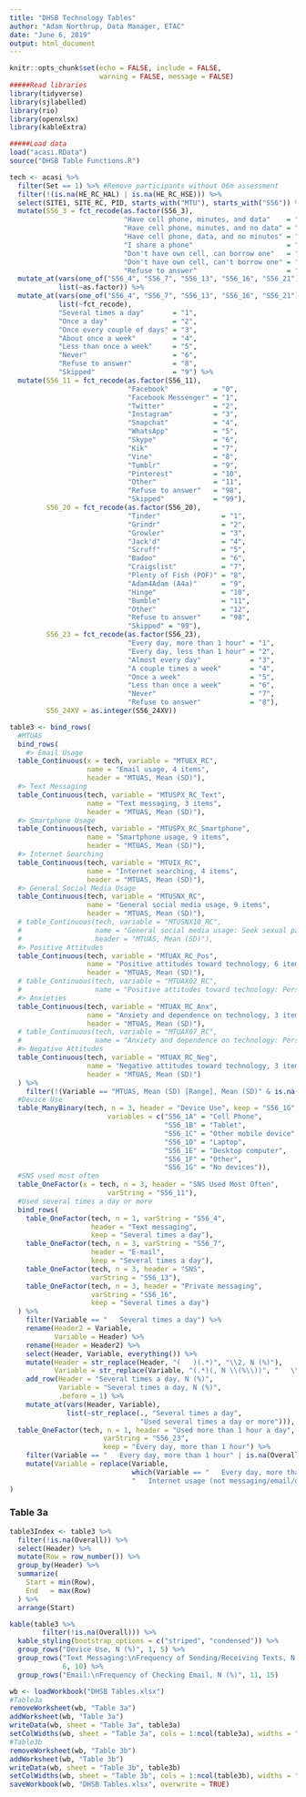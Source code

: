 ```yaml
---
title: "DHSB Technology Tables"
author: "Adam Northrup, Data Manager, ETAC"
date: "June 6, 2019"
output: html_document
---
```


```r
knitr::opts_chunk$set(echo = FALSE, include = FALSE, 
                      warning = FALSE, message = FALSE)
#####Read libraries
library(tidyverse)
library(sjlabelled)
library(rio)
library(openxlsx)
library(kableExtra)

#####Load data
load("acasi.RData")
source("DHSB Table Functions.R")
```

```r
tech <- acasi %>%
  filter(Set == 1) %>% #Remove participants without 06m assessment
  filter(!(is.na(HE_RC_HAL) | is.na(HE_RC_HSE))) %>%
  select(SITE1, SITE_RC, PID, starts_with("MTU"), starts_with("S56")) %>%
  mutate(S56_3 = fct_recode(as.factor(S56_3),
                            "Have cell phone, minutes, and data"    = "1",
                            "Have cell phone, minutes, and no data" = "2",
                            "Have cell phone, data, and no minutes" = "3",
                            "I share a phone"                       = "4",
                            "Don't have own cell, can borrow one"   = "5",
                            "Don't have own cell, can't borrow one" = "6",
                            "Refuse to answer"                      = "8")) %>%
  mutate_at(vars(one_of("S56_4", "S56_7", "S56_13", "S56_16", "S56_21")), 
            list(~as.factor)) %>%
  mutate_at(vars(one_of("S56_4", "S56_7", "S56_13", "S56_16", "S56_21")), 
            list(~fct_recode),
            "Several times a day"       = "1",
            "Once a day"                = "2",
            "Once every couple of days" = "3",
            "About once a week"         = "4",
            "Less than once a week"     = "5",
            "Never"                     = "6",
            "Refuse to answer"          = "8",
            "Skipped"                   = "9") %>%
  mutate(S56_11 = fct_recode(as.factor(S56_11),
                             "Facebook"           = "0",
                             "Facebook Messenger" = "1",
                             "Twitter"            = "2",
                             "Instagram"          = "3",
                             "Snapchat"           = "4",
                             "WhatsApp"           = "5",
                             "Skype"              = "6",
                             "Kik"                = "7",
                             "Vine"               = "8",
                             "Tumblr"             = "9",
                             "Pinterest"          = "10",
                             "Other"              = "11",
                             "Refuse to answer"   = "98",
                             "Skipped"            = "99"),
         S56_20 = fct_recode(as.factor(S56_20),
                             "Tinder"               = "1",
                             "Grindr"               = "2",
                             "Growler"              = "3",
                             "Jack'd"               = "4",
                             "Scruff"               = "5",
                             "Badoo"                = "6",
                             "Craigslist"           = "7",
                             "Plenty of Fish (POF)" = "8",
                             "Adam4Adam (A4a)"      = "9",
                             "Hinge"                = "10",
                             "Bumble"               = "11",
                             "Other"                = "12",
                             "Refuse to answer"     = "98",
                             "Skipped" = "99"),
         S56_23 = fct_recode(as.factor(S56_23),
                             "Every day, more than 1 hour" = "1",
                             "Every day, less than 1 hour" = "2",
                             "Almost every day"            = "3",
                             "A couple times a week"       = "4",
                             "Once a week"                 = "5",
                             "Less than once a week"       = "6",
                             "Never"                       = "7",
                             "Refuse to answer"            = "8"),
         S56_24XV = as.integer(S56_24XV))
```

```r
table3 <- bind_rows(
  #MTUAS
  bind_rows(
    #> Email Usage
  table_Continuous(x = tech, variable = "MTUEX_RC",
                   name = "Email usage, 4 items",
                   header = "MTUAS, Mean (SD)"),
  #> Text Messaging
  table_Continuous(tech, variable = "MTUSPX_RC_Text",
                   name = "Text messaging, 3 items",
                   header = "MTUAS, Mean (SD)"),
  #> Smartphone Usage
  table_Continuous(tech, variable = "MTUSPX_RC_Smartphone",
                   name = "Smartphone usage, 9 items",
                   header = "MTUAS, Mean (SD)"),
  #> Internet Searching
  table_Continuous(tech, variable = "MTUIX_RC",
                   name = "Internet searching, 4 items",
                   header = "MTUAS, Mean (SD)"),
  #> General Social Media Usage
  table_Continuous(tech, variable = "MTUSNX_RC",
                   name = "General social media usage, 9 items",
                   header = "MTUAS, Mean (SD)"),
  # table_Continuous(tech, variable = "MTUSNX10_RC",
  #                  name = "General social media usage: Seek sexual partners/relationships",
  #                  header = "MTUAS, Mean (SD)"),
  #> Positive Attitudes
  table_Continuous(tech, variable = "MTUAX_RC_Pos",
                   name = "Positive attitudes toward technology, 6 items",
                   header = "MTUAS, Mean (SD)"),
  # table_Continuous(tech, variable = "MTUAX02_RC",
  #                  name = "Positive attitudes toward technology: Personal health info"),
  #> Anxieties
  table_Continuous(tech, variable = "MTUAX_RC_Anx",
                   name = "Anxiety and dependence on technology, 3 items",
                   header = "MTUAS, Mean (SD)"),
  # table_Continuous(tech, variable = "MTUAX07_RC",
  #                  name = "Anxiety and dependence on technology: Personal health info"),
  #> Negative Attitudes
  table_Continuous(tech, variable = "MTUAX_RC_Neg",
                   name = "Negative attitudes toward technology, 3 items",
                   header = "MTUAS, Mean (SD)")
  ) %>%
    filter(!(Variable == "MTUAS, Mean (SD) [Range], Mean (SD)" & is.na(Overall) & row_number() != 1)),
  #Device Use
  table_ManyBinary(tech, n = 3, header = "Device Use", keep = "S56_1G",
                        variables = c("S56_1A" = "Cell Phone", 
                                      "S56_1B" = "Tablet", 
                                      "S56_1C" = "Other mobile device",
                                      "S56_1D" = "Laptop",
                                      "S56_1E" = "Desktop computer",
                                      "S56_1F" = "Other", 
                                      "S56_1G" = "No devices")),
  #SNS used most often
  table_OneFactor(x = tech, n = 3, header = "SNS Used Most Often",
                        varString = "S56_11"),
  #Used several times a day or more
  bind_rows(
    table_OneFactor(tech, n = 1, varString = "S56_4",
                    header = "Text messaging",
                    keep = "Several times a day"),
    table_OneFactor(tech, n = 3, varString = "S56_7",
                    header = "E-mail",
                    keep = "Several times a day"),
    table_OneFactor(tech, n = 3, header = "SNS",
                    varString = "S56_13"),
    table_OneFactor(tech, n = 3, header = "Private messaging",
                    varString = "S56_16",
                    keep = "Several times a day")
  ) %>%
    filter(Variable == "   Several times a day") %>%
    rename(Header2 = Variable,
           Variable = Header) %>%
    rename(Header = Header2) %>%
    select(Header, Variable, everything()) %>%
    mutate(Header = str_replace(Header, "(   )(.*)", "\\2, N (%)"),
           Variable = str_replace(Variable, "(.*)(, N \\(%\\))", "   \\1")) %>%
    add_row(Header = "Several times a day, N (%)", 
            Variable = "Several times a day, N (%)",
            .before = 1) %>%
    mutate_at(vars(Header, Variable), 
              list(~str_replace(., "Several times a day", 
                                "Used several times a day or more"))),
  table_OneFactor(tech, n = 1, header = "Used more than 1 hour a day",
                       varString = "S56_23",
                       keep = "Every day, more than 1 hour") %>%
    filter(Variable == "   Every day, more than 1 hour" | is.na(Overall)) %>%
    mutate(Variable = replace(Variable, 
                              which(Variable == "   Every day, more than 1 hour"), 
                              "   Internet usage (not messaging/email/dating websites)"))
)
```

### Table 3a
```r
table3Index <- table3 %>%
  filter(!is.na(Overall)) %>%
  select(Header) %>%
  mutate(Row = row_number()) %>%
  group_by(Header) %>%
  summarize(
    Start = min(Row),
    End   = max(Row)
  ) %>%
  arrange(Start)

kable(table3 %>%
        filter(!is.na(Overall))) %>%
  kable_styling(bootstrap_options = c("striped", "condensed")) %>%
  group_rows("Device Use, N (%)", 1, 5) %>%
  group_rows("Text Messaging:\nFrequency of Sending/Receiving Texts, N (%)", 
             6, 10) %>%
  group_rows("Email:\nFrequency of Checking Email, N (%)", 11, 15)
```

```r
wb <- loadWorkbook("DHSB Tables.xlsx")
#Table3a
removeWorksheet(wb, "Table 3a")
addWorksheet(wb, "Table 3a")
writeData(wb, sheet = "Table 3a", table3a)
setColWidths(wb, sheet = "Table 3a", cols = 1:ncol(table3a), widths = "auto")
#Table3b
removeWorksheet(wb, "Table 3b")
addWorksheet(wb, "Table 3b")
writeData(wb, sheet = "Table 3b", table3b)
setColWidths(wb, sheet = "Table 3b", cols = 1:ncol(table3b), widths = "auto")
saveWorkbook(wb, "DHSB Tables.xlsx", overwrite = TRUE)
```

